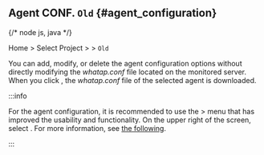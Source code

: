 ## Agent CONF. <code class='oldfunc'>Old</code> {#agent_configuration}

{/* node js, java */}

Home &gt; Select Project &gt; <Cmdname sid="side_agentsConfiguration" className="uitext" /> &gt; <Cmdname sid="side_agentSetting" className="uitext" /> <code class="oldfunc">Old</code>

You can add, modify, or delete the agent configuration options without directly modifying the *whatap.conf* file located on the monitored server. When you click <Cmdname sid="BTN08153" className="uitext" />, the *whatap.conf* file of the selected agent is downloaded.

:::info

For the agent configuration, it is recommended to use the <Cmdname sid="side_management" className="uitext" /> &gt; <Cmdname sid="side_agentSetting" className="uitext" /> menu that has improved the usability and functionality. On the upper right of the screen, select <Cmdname sid="new_agents_setting" className="uitext" />. For more information, see [the following](set-agent#set-agent-service).

:::

